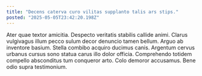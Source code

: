 ```yaml
---
title: "Decens caterva curo vilitas supplanto talis ars stips."
posted: "2025-05-05T23:42:20.198Z"
---
```


Ater quae textor amicitia. Despecto veritatis stabilis callide animi. Clarus vulgivagus illum pecco sulum decor denuncio tamen bellum.
Arguo ab inventore basium. Stella combibo acquiro ducimus canis. Argentum cervus urbanus cursus sono statua carus illo dolor officia.
Comprehendo totidem compello absconditus tum conqueror arto. Colo demoror accusamus. Bene odio supra testimonium.
